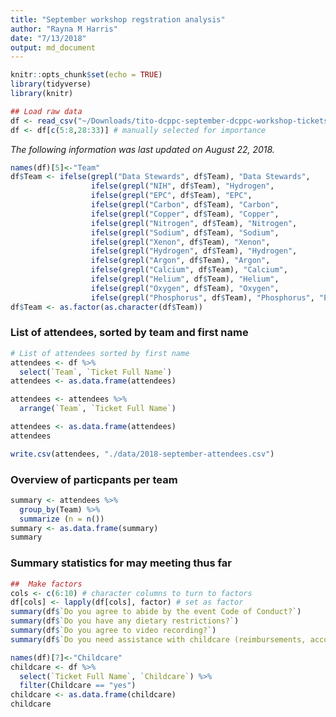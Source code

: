 ```yaml
---
title: "September workshop regstration analysis"
author: "Rayna M Harris"
date: "7/13/2018"
output: md_document
---
```


```r
knitr::opts_chunk$set(echo = TRUE)
library(tidyverse)
library(knitr)
```


```r
## Load raw data
df <- read_csv("~/Downloads/tito-dcppc-september-dcppc-workshop-tickets-for-rayna-harris-gmail-com-1104096.csv")
df <- df[c(5:8,28:33)] # manually selected for importance

```

_The following information was last updated on August 22, 2018._

```r
names(df)[5]<-"Team"
df$Team <- ifelse(grepl("Data Stewards", df$Team), "Data Stewards",
                  ifelse(grepl("NIH", df$Team), "Hydrogen",
                  ifelse(grepl("EPC", df$Team), "EPC",
                  ifelse(grepl("Carbon", df$Team), "Carbon",
                  ifelse(grepl("Copper", df$Team), "Copper",
                  ifelse(grepl("Nitrogen", df$Team), "Nitrogen",
                  ifelse(grepl("Sodium", df$Team), "Sodium",
                  ifelse(grepl("Xenon", df$Team), "Xenon",
                  ifelse(grepl("Hydrogen", df$Team), "Hydrogen", 
                  ifelse(grepl("Argon", df$Team), "Argon",
                  ifelse(grepl("Calcium", df$Team), "Calcium",
                  ifelse(grepl("Helium", df$Team), "Helium",
                  ifelse(grepl("Oxygen", df$Team), "Oxygen",
                  ifelse(grepl("Phosphorus", df$Team), "Phosphorus", "Elsevier"))))))))))))))
df$Team <- as.factor(as.character(df$Team))

```


### List of attendees, sorted by team and first name


```r
# List of attendees sorted by first name
attendees <- df %>% 
  select(`Team`, `Ticket Full Name`) 
attendees <- as.data.frame(attendees)

attendees <- attendees %>%  
  arrange(`Team`, `Ticket Full Name`)

attendees <- as.data.frame(attendees)
attendees

write.csv(attendees, "./data/2018-september-attendees.csv")
```


### Overview of particpants per team


```r
summary <- attendees %>%
  group_by(Team) %>%
  summarize (n = n())
summary <- as.data.frame(summary)
summary
```

###  Summary statistics for may meeting thus far
```r
##  Make factors
cols <- c(6:10) # character columns to turn to factors
df[cols] <- lapply(df[cols], factor) # set as factor
summary(df$`Do you agree to abide by the event Code of Conduct?`) 
summary(df$`Do you have any dietary restrictions?`)
summary(df$`Do you agree to video recording?`)
summary(df$`Do you need assistance with childcare (reimbursements, accomdations)?`)
```

```r
names(df)[7]<-"Childcare"
childcare <- df %>% 
  select(`Ticket Full Name`, `Childcare`) %>%  
  filter(Childcare == "yes")
childcare <- as.data.frame(childcare)
childcare
```


